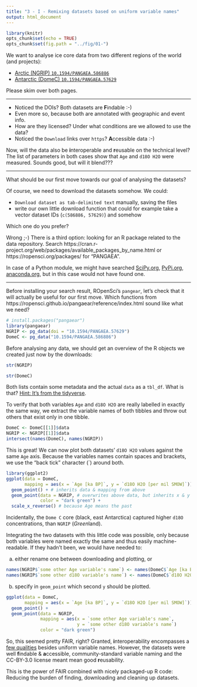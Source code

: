 ```yaml
---
title: "3 - I - Remixing datasets based on uniform variable names"
output: html_document
---
```


```r
library(knitr)
opts_chunk$set(echo = TRUE)
opts_chunk$set(fig.path = "../fig/01-")
```

We want to analyse ice core data from two different regions of the world (and projects):

- [Arctic (NGRIP) `10.1594/PANGAEA.586886`](https://doi.pangaea.de/10.1594/PANGAEA.586886)
- [Antarctic (DomeC) `10.1594/PANGAEA.57629`](https://doi.pangaea.de/10.1594/PANGAEA.57629)

Please skim over both pages.

---

- Noticed the DOIs? Both datasets are **F**indable :-)
- Even more so, because both are annotated with geographic and event info.
- How are they licensed? Under what conditions are we allowed to use the data?
- Noticed the `Download` links over `https`? **A**ccessible data :-)


Now, will the data also be **i**nteroperable and **r**eusable on the technical level? The list of parameters in both cases show that `Age` and `d18O H2O` were measured. Sounds good, but will it blend???

---

What should be our first move towards our goal of analysing the datasets?

Of course, we need to download the datasets somehow. We could:

- `Download dataset as tab-delimited text` manually, saving the files
- write our own little download function that could for example take a vector dataset IDs (`c(586886, 57629)`) and somehow

Which one do you prefer?

Wrong ;-) There is a third option: looking for an R package related to the data repository. Search https://cran.r-project.org/web/packages/available_packages_by_name.html or https://ropensci.org/packages/ for "PANGAEA".

In case of a Python module, we might have searched [SciPy.org](https://www.scipy.org/), [PyPi.org](https://pypi.python.org/pypi), [anaconda.org](https://anaconda.org/), but in this case would not have found one.

---

Before installing your search result, ROpenSci's `pangear`, let's check that it will actually be useful for our first move. Which functions from https://ropensci.github.io/pangaear/reference/index.html sound like what we need?


```r
# install.packages("pangaear")
library(pangaear)
NGRIP <- pg_data(doi = "10.1594/PANGAEA.57629")
DomeC <- pg_data("10.1594/PANGAEA.586886")
```

Before analysing any data, we should get an overview of the R objects we created just now by the downloads:

```r
str(NGRIP)
```

```r
str(DomeC)
```

Both lists contain some metadata and the actual `data` as a `tbl_df`. What is that? [Hint: It's from the tidyverse](https://tibble.tidyverse.org/).

To verify that both variables `Age` and `d18O H2O` are really labelled in exactly the same way, we extract the variable names of both tibbles and throw out others that exist only in one tibble.


```r
DomeC <- DomeC[[1]]$data
NGRIP <- NGRIP[[1]]$data
intersect(names(DomeC), names(NGRIP))
```

This is great! We can now plot both datasets' `d18O H2O` values against the same `Age` axis. Because the variables names contain spaces and brackets, we use the "back tick" character (\`) around both.

```r
library(ggplot2)
ggplot(data = DomeC,
       mapping = aes(x = `Age [ka BP]`, y = `d18O H2O [per mil SMOW]`)) +
  geom_point() + # inherits data & mapping from above
  geom_point(data = NGRIP, # overwrites above data, but inherits x & y
             color = "dark green") +
  scale_x_reverse() # because Age means the past
```

Incidentally, the `Dome C` core (black, east Antarctica) captured higher `d18O` concentrations, than `NGRIP` (*Green*land).

Integrating the two datasets with this little code was possible, only because both variables were named exactly the same and thus easily machine-readable. If they hadn't been, we would have needed to:

a) either rename one between downloading and plotting, or

```r
names(NGRIP$`some other Age variable's name`) <- names(DomeC$`Age [ka BP]`)
names(NGRIP$`some other d18O variable's name`) <- names(DomeC$`d18O H2O [per mil SMOW]`)
```

b) specify in `geom_point` which second `y` should be plotted.

```r
ggplot(data = DomeC,
       mapping = aes(x = `Age [ka BP]`, y = `d18O H2O [per mil SMOW]`)) +
  geom_point() +
  geom_point(data = NGRIP,
             mapping = aes(x = `some other Age variable's name`,
                           y = `some other d18O variable's name`)
             color = "dark green")
```

So, this seemed pretty FAIR, right? Granted, **i**nteroperability encompasses a [few qualities](https://blogs.tib.eu/wp/tib/2017/09/12/the-fair-data-principles-for-research-data/#i) besides uniform variable names. However, the datasets were well **f**indable & **a**ccessible, community-standard variable naming and the CC-BY-3.0 license meant mean good **r**eusability.

This is the power of FAIR combined with nicely packaged-up R code: Reducing the burden of finding, downloading and cleaning up datasets.
